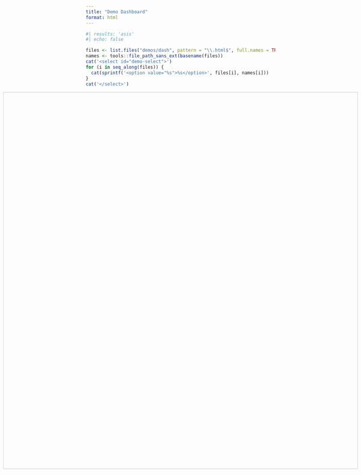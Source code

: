 ```yaml
---
title: "Demo Dashboard"
format: html
---
```



```r
#| results: 'asis'
#| echo: false

files <- list.files("demos/dash", pattern = "\\.html$", full.names = TRUE)
names <- tools::file_path_sans_ext(basename(files))
cat('<select id="demo-select">')
for (i in seq_along(files)) {
  cat(sprintf('<option value="%s">%s</option>', files[i], names[i]))
}
cat('</select>')
```


<div id="iframe-container" style="margin-top: 1em; position: relative; /* Needed for absolute positioning trick */">
  <iframe id="demo-iframe" src="" height="1000px" style="border:1px solid #ccc; width: 98vw; position: relative; left: 50%; transform: translateX(-50%);"></iframe>
</div>

<script>
  const select = document.getElementById('demo-select');
  const iframe = document.getElementById('demo-iframe');
  // Set initial iframe src to first option
  if (select.options.length > 0) {
    iframe.src = select.options[0].value;
  }
  select.addEventListener('change', function() {
    iframe.src = this.value;
  });
</script>